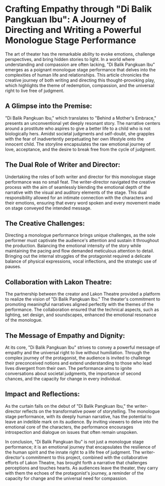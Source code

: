 # Crafting Empathy through "Di Balik Pangkuan Ibu": A Journey of Directing and Writing a Powerful Monologue Stage Performance

The art of theater has the remarkable ability to evoke emotions, challenge perspectives, and bring hidden stories to light. In a world where understanding and compassion are often lacking, "Di Balik Pangkuan Ibu" emerges as a poignant monologue stage performance that delves into the complexities of human life and relationships. This article chronicles the creative journey of both writing and directing this thought-provoking play, which highlights the theme of redemption, compassion, and the universal right to live free of judgment.

## A Glimpse into the Premise:

"Di Balik Pangkuan Ibu," which translates to "Behind a Mother's Embrace," presents an unconventional yet deeply resonant story. The narrative centers around a prostitute who aspires to give a better life to a child who is not biologically hers. Amidst societal judgments and self-doubt, she grapples with the fear of inadvertently perpetuating her own lifestyle onto the innocent child. The storyline encapsulates the raw emotional journey of love, acceptance, and the desire to break free from the cycle of judgment.

## The Dual Role of Writer and Director:

Undertaking the roles of both writer and director for this monologue stage performance was no small feat. The writer-director navigated the creative process with the aim of seamlessly blending the emotional depth of the narrative with the visual and auditory elements of the stage. This dual responsibility allowed for an intimate connection with the characters and their emotions, ensuring that every word spoken and every movement made on stage conveyed the intended message.

## The Creative Challenges:

Directing a monologue performance brings unique challenges, as the sole performer must captivate the audience's attention and sustain it throughout the production. Balancing the emotional intensity of the story while maintaining the pacing and flow demanded meticulous attention to detail. Bringing out the internal struggles of the protagonist required a delicate balance of physical expressions, vocal inflections, and the strategic use of pauses.

## Collaboration with Lakon Theatre:

The partnership between the creator and Lakon Theatre provided a platform to realize the vision of "Di Balik Pangkuan Ibu." The theater's commitment to promoting meaningful narratives aligned perfectly with the themes of the performance. The collaboration ensured that the technical aspects, such as lighting, set design, and soundscapes, enhanced the emotional resonance of the monologue.

## The Message of Empathy and Dignity:

At its core, "Di Balik Pangkuan Ibu" strives to convey a powerful message of empathy and the universal right to live without humiliation. Through the complex journey of the protagonist, the audience is invited to challenge their preconceived notions and extend understanding to those who lead lives divergent from their own. The performance aims to ignite conversations about societal judgments, the importance of second chances, and the capacity for change in every individual.

## Impact and Reflections:

As the curtain falls on the debut of "Di Balik Pangkuan Ibu," the writer-director reflects on the transformative power of storytelling. The monologue stage performance, with its deeply human narrative, has the potential to leave an indelible mark on its audience. By inviting viewers to delve into the emotional core of the characters, the performance encourages introspection and dialogue on issues that often remain unspoken.

In conclusion, "Di Balik Pangkuan Ibu" is not just a monologue stage performance; it is an emotional journey that encapsulates the resilience of the human spirit and the innate right to a life free of judgment. The writer-director's commitment to this project, combined with the collaborative efforts of Lakon Theatre, has brought forth a narrative that challenges perceptions and touches hearts. As audiences leave the theater, they carry with them the echoes of the protagonist's journey, a reminder of the capacity for change and the universal need for compassion.